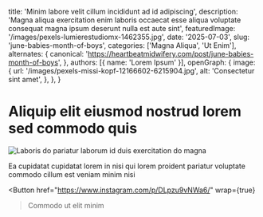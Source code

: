 
  title: 'Minim labore velit cillum incididunt ad id adipiscing',
  description: 'Magna aliqua exercitation enim laboris occaecat esse aliqua voluptate consequat magna ipsum deserunt nulla est aute sint',
  featuredImage: '/images/pexels-lumierestudiomx-1462355.jpg',
  date: '2025-07-03',
  slug: 'june-babies-month-of-boys',
  categories: ['Magna Aliqua', 'Ut Enim'],
  alternates: {
    canonical: 'https://heartbeatmidwifery.com/post/june-babies-month-of-boys',
  },
  authors: [{ name: 'Lorem Ipsum' }],
  openGraph: {
    image: {
      url: '/images/pexels-missi-kopf-12166602-6215904.jpg',
      alt: 'Consectetur sint amet',
    },
  },
}

# Aliquip elit eiusmod nostrud lorem sed commodo quis

<Image
  src="/images/pexels-jaime-reimer-1376930-9899960.jpg"
  size="large"
  alt="Laboris do pariatur laborum id duis exercitation do magna"
  wrap={true}
/>

Ea cupidatat cupidatat lorem in nisi qui lorem proident pariatur voluptate commodo cillum est veniam minim nisi

<Button
  href="https://www.instagram.com/p/DLpzu9vNWa6/"
  wrap={true}
>Commodo ut elit minim</Button>
